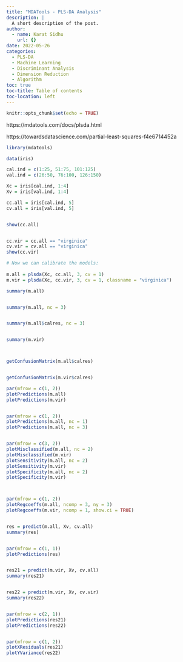 ```yaml
---
title: "MDATools - PLS-DA Analysis"
description: |
  A short description of the post.
author:
  - name: Karat Sidhu
    url: {}
date: 2022-05-26
categories:
  - PLS-DA
  - Machine Learning
  - Discriminant Analysis
  - Dimension Reduction
  - Algorithm
toc: true
toc-title: Table of contents
toc-location: left
---
```



```r
knitr::opts_chunk$set(echo = TRUE)
```


https://mdatools.com/docs/plsda.html

https://towardsdatascience.com/partial-least-squares-f4e6714452a





```r



library(mdatools)

data(iris)

cal.ind = c(1:25, 51:75, 101:125)
val.ind = c(26:50, 76:100, 126:150)

Xc = iris[cal.ind, 1:4]
Xv = iris[val.ind, 1:4]

cc.all = iris[cal.ind, 5]
cv.all = iris[val.ind, 5]


show(cc.all)


cc.vir = cc.all == "virginica"
cv.vir = cv.all == "virginica"
show(cc.vir)

```

```r

# Now we can calibrate the models:  
  
m.all = plsda(Xc, cc.all, 3, cv = 1)
m.vir = plsda(Xc, cc.vir, 3, cv = 1, classname = "virginica")

summary(m.all)


summary(m.all, nc = 3)


summary(m.all$calres, nc = 3)


summary(m.vir)



getConfusionMatrix(m.all$calres)


getConfusionMatrix(m.vir$calres)


```



```r

par(mfrow = c(1, 2))
plotPredictions(m.all)
plotPredictions(m.vir)


par(mfrow = c(1, 2))
plotPredictions(m.all, nc = 1)
plotPredictions(m.all, nc = 3)


par(mfrow = c(3, 2))
plotMisclassified(m.all, nc = 2)
plotMisclassified(m.vir)
plotSensitivity(m.all, nc = 2)
plotSensitivity(m.vir)
plotSpecificity(m.all, nc = 2)
plotSpecificity(m.vir)



par(mfrow = c(1, 2))
plotRegcoeffs(m.all, ncomp = 3, ny = 3)
plotRegcoeffs(m.vir, ncomp = 1, show.ci = TRUE)


res = predict(m.all, Xv, cv.all)
summary(res)


par(mfrow = c(1, 1))
plotPredictions(res)


res21 = predict(m.vir, Xv, cv.all)
summary(res21)


res22 = predict(m.vir, Xv, cv.vir)
summary(res22)


par(mfrow = c(2, 1))
plotPredictions(res21)
plotPredictions(res22)


par(mfrow = c(1, 2))
plotXResiduals(res21)
plotYVariance(res22)


```


